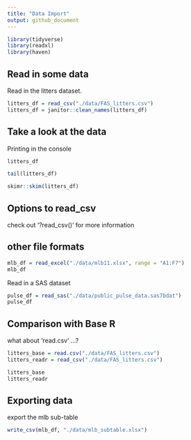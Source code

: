 ```yaml
---
title: "Data Import"
output: github_document
---
```


```r
library(tidyverse)
library(readxl)
library(haven)
```
## Read in some data

Read in the litters dataset.

```r
litters_df = read_csv("./data/FAS_litters.csv")
litters_df = janitor::clean_names(litters_df)
```

## Take a look at the data

Printing in the console

```r
litters_df
```

```r
tail(litters_df)
```

```r
skimr::skim(litters_df)
```

## Options to read_csv

check out '?read_csv()' for more information

## other file formats

```r
mlb_df = read_excel("./data/mlb11.xlsx", range = "A1:F7")
mlb_df
```

Read in a SAS dataset

```r
pulse_df = read_sas("./data/public_pulse_data.sas7bdat")
pulse_df
```

## Comparison with Base R

what about 'read.csv' ...?

```r
litters_base = read.csv("./data/FAS_litters.csv")
litters_readr = read_csv("./data/FAS_litters.csv")

litters_base
litters_readr
```

## Exporting data

export the mlb sub-table

```r
write_csv(mlb_df, "./data/mlb_subtable.xlsx")
```

